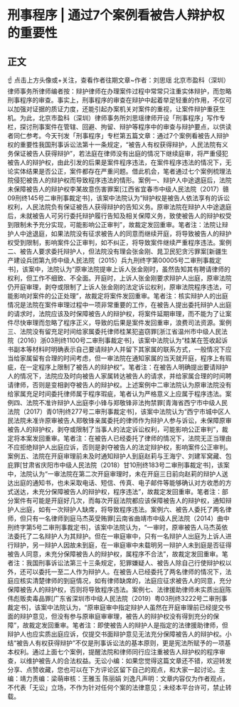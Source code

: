 # 刑事程序 | 通过7个案例看被告人辩护权的重要性
## 正文
☝ 点击上方头像或+关注，查看作者往期文章~作者：刘思瑶 北京市盈科（深圳）律师事务所律师编者按：辩护律师在办理案件过程中常常只注重实体辩护，而忽略刑事程序的审查。事实上，刑事程序的审查在辩护中起着举足轻重的作用，不仅可以加强对证据的质证力度，还能引起办案机关对案件的重视，让案件辩护重获生机。为此，北京市盈科（深圳）律师事务所刘思瑶律师开设「刑事程序」写作专栏，探讨刑事案件在管辖、回避、拘留、辩护等程序中的审查与辩护要点，以供读者同仁参考。今天刊发「刑事程序」专栏第五篇文章：通过7个案例看被告人辩护权的重要性我国刑事诉讼法第十一条规定，“被告人有权获得辩护，人民法院有义务保证被告人获得辩护”，若法庭在律师没有出庭的情况下继续庭审，将严重侵犯被告人的辩护权，由此引发的后果是案件程序违法，在案件程序违法的情况下，无论实体结果是否公正，案件都存在严重问题。借此机会，笔者通过七个案例梳理法院侵犯被告人的辩护权而导致程序违法的情形。案例一、辩护人中途退庭后，法院未保障被告人的辩护权李某故意伤害罪案[江西省宜春市中级人民法院（2017）赣09刑终145号二审刑事裁定书]，该案中法院认为“辩护权是被告人依法享有的诉讼权利，人民法院负有保证被告人获得辩护的告知义务。原审法院在辩护人中途退庭后，未就被告人可另行委托辩护履行告知及相关保障义务，致使被告人的辩护权受到限制未予充分实现，可能影响公正审判”，故裁定发回重审。笔者注：法院让辩护人中途退庭，如果法院没有征求被告人的同意而继续开庭，将导致被告人的辩护权受到限制，影响案件公正审判，如不纠正，将导致案件继续严重程序违法。案例二、被告人要求委托辩护人，但法院没有理会张金刚、晁卫民犯贪污罪案[新疆生产建设兵团第九师中级人民法院（2015）兵九刑终字第00005号二审刑事裁定书]，该案中，法院认为“原审法院提审上诉人张金刚时，虽然告知其有聘请律师的权利，但工作不细致、不全面。开庭时，上诉人张金刚要求辩护人出庭，原审法院仍开庭审理，剥夺或限制了上诉人张金刚的法定诉讼权利，原审法院程序违法，可能影响对案件的公正处理”，故裁定将案件发回重审。笔者注：核实辩护人的出庭情况是法院在案件审理过程中一项非常重要的工作，在被告人提出委托辩护人出庭的请求时，法院应该及时保障被告人的辩护权，将案件延期审理，而不能为了让案件尽快审理而忽略了程序正义，导致的后果是案件发回重审，浪费司法资源。案例三、法院没有留充足时间给家属委托律师桂某犯盗窃罪[浙江省温州市中级人民法院（2016）浙03刑终1100号二审刑事裁定书]，该案中法院认为“桂某在签收起诉书副本等材料时明确表示自己要请辩护人并留下其家属的联系方式，一般情况下应当给家属留有合理的时间考虑，但一审法院在通知家属的当天就开庭，程序上有瑕疵，在一定程序上限制了被告人的辩护权”。笔者注：在被告人明确提出要请辩护人的情况下，法院应及时向被告人家属转达被告人的请求，并给家属合理的时间聘请律师，否则是变相剥夺被告人的辩护权。上述案例中二审法院认为原审法院没有给家属充足时间委托律师属于程序瑕疵，笔者认为严格意义上应属于程序违法。案例四、法院不准许辩护人出庭李小锋与郑敬锋非法拘禁罪[青海省西宁市中级人民法院（2017）青01刑终277号二审刑事裁定书]，该案中法院认为“西宁市城中区人民法院未准许原审被告人郑敬锋亲属委托的律师作为辩护人参与诉讼，未保障原审被告人的辩护权，剥夺或限制了当事人的法定诉讼权利，可能影响公正审判”，裁定将本案发回重审。笔者注：在被告人已经委托了律师的情况下，法院无正当理由不应拒绝辩护人出庭应诉，否则是剥夺被告人的法定辩护权，影响案件公正审判。案例五、法院在开庭审理前未及时通知辩护人到庭赵莉与王海宁、刘建军窝藏、包庇罪[甘肃省庆阳市中级人民法院（2018）甘10刑终183号二审刑事裁定书]，该案中，法院认为“一审法院在第二次开庭审理时，未在开庭三日前向赵莉的辩护人送达出庭的通知书，也未采取电话、短信、传真、电子邮件等能够确认对方收悉的方式送达，未充分保障被告人的辩护权，程序违法”，故裁定发回重审。笔者注：部分案件有可能是开庭好几次，而每次开庭法院都应该保障被告人的辩护权，通知辩护人出庭，如有一次辩护人缺席，将导致程序违法。案例六、被告人委托了两名律师，但只有一名律师到庭马杰英受贿罪[云南省曲靖市中级人民法院（2014）曲中刑终字第5号二审刑事裁定书]，该案中法院认为，“一审时，原审被告人马杰英依法委托了二名辩护人为其辩护。但在一审庭审中，只有一名辩护人出庭为上诉人进行辩护，另一辩护人因故未到庭，在一审庭审中未载明另一辩护人未到庭是否征得被告人同意，未充分保障被告人的辩护权，属程序不合法”，故裁定发回重审。笔者注：我国刑事诉讼法第三十三条规定，犯罪嫌疑人、被告人除自己行使辩护权以外，还可以委托一至二人作为辩护人。在被告人已经委托了两名律师的情况下，法庭应核实清楚律师的到庭情况，如有律师缺席的，法庭应征求被告人的同意，充分保障被告人的辩护权，否则将导致程序违法。案例七、法律援助律师未实质出庭陈伟彪贩卖毒品罪[广东省深圳市中级人民法院（2019）粤03刑终3222号二审刑事裁定书]，该案中法院认为，“原审庭审中指定辩护人虽然在开庭审理前已经提交书面的辩护意见，但没有参与原审庭审审理，被告人的辩护权没有得到充分的保障”，故裁定发回重审。笔者注：即使被告人的辩护人是指定的法律援助律师，但辩护人也应实质出庭应诉，仅提交书面辩护意见无法充分保障被告人的辩护权。小 结“被告人有权获得辩护”不仅是刑事诉讼法的基本原则，更是宪法所赋予的一项基本权利。通过上面七个案例，提醒法院和律师同行应注重被告人辩护权的程序审查，以维护被告人的合法权益。无讼小编：如果您觉得这篇文章还不错，欢迎转发分享、点赞收藏，您也可以在下方评论区留下自己的观点，和大家一起讨论。主编：靖力责编：梁萌审核：王雅玉 陈丽娟 刘逸凡声明：文章内容仅为作者观点，不代表「无讼」立场，不作为针对任何个案的法律意见；未经本平台许可，禁止转载。